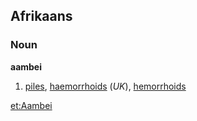 ==Afrikaans==
===Noun===
'''aambei'''

#[[piles]], [[haemorrhoids]] (''UK''), [[hemorrhoids]]

[[et:Aambei]]